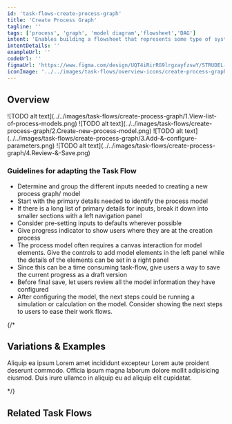 ```yaml
---
id: 'task-flows-create-process-graph'
title: 'Create Process Graph'
tagline: ''
tags: ['process', 'graph', 'model diagram','flowsheet','DAG']
intent: 'Enables building a flowsheet that represents some type of system in the form of node diagram, that can be built programmatically or by using drag and drop interaction UI elements.'
intentDetails: ''
exampleUrl: ''
codeUrl: ''
figmaUrl: 'https://www.figma.com/design/UQT4iRirRG9lrgzayfzswY/STRUDEL-Task-Flows?node-id=944-11570&t=hIWwOhiqAdYd9nZj-1'
iconImage: '../../images/task-flows/overview-icons/create-process-graph.png'
---
```


## Overview

<Grid container spacing={4}>
  <Grid item xs={6} md={4}>
    ![TODO alt text](../../images/task-flows/create-process-graph/1.View-list-of-process-models.png)
  </Grid>
  <Grid item xs={6} md={4}>
    ![TODO alt text](../../images/task-flows/create-process-graph/2.Create-new-process-model.png)
  </Grid>
  <Grid item xs={6} md={4}>
    ![TODO alt text](../../images/task-flows/create-process-graph/3.Add-&-configure-parameters.png)
  </Grid>
  <Grid item xs={6} md={4}>
    ![TODO alt text](../../images/task-flows/create-process-graph/4.Review-&-Save.png)
  </Grid>
</Grid>

### Guidelines for adapting the Task Flow

<ul>
  <li>
    Determine and group the different inputs needed to creating a new process graph/ model
  </li>
  <li>
    Start with the primary details needed to identify the process model
  </li>
  <li>
    If there is a long list of primary details for inputs, break it down into smaller sections with a left navigation panel
  </li>
  <li>
    Consider pre-setting inputs to defaults wherever possible
  </li>
  <li>
   Give progress indicator to show users where they are at the creation process
  </li>
  <li>
   The process model often requires a canvas interaction for model elements. Give the controls to add model elements in the left panel while the details of the elements can be set in a right panel
  </li>
  <li>
   Since this can be a time consuming task-flow, give users a way to save the current progress as a draft version
  </li>
  <li>
   Before final save, let users review all the model information they have configured
  </li>
  <li>
   After configuring the model, the next steps could be running a simulation or calculation on the model. Consider showing the next steps to users to ease their work flows.
  </li>
</ul>

{/*
## Variations & Examples

Aliquip ea ipsum Lorem amet incididunt excepteur Lorem aute proident deserunt commodo. Officia ipsum magna laborum dolore mollit adipisicing eiusmod. Duis irure ullamco in aliquip eu ad aliquip elit cupidatat.

*/}

## Related Task Flows

<Grid container spacing={4}>
  <Grid item md={6}>
    <TaskFlowCard name="Explore Data" />
  </Grid>
  <Grid item md={6}>
    <TaskFlowCard name="Run Computation" />
  </Grid>
</Grid>